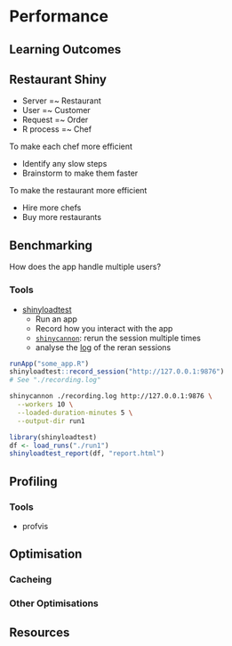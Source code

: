 # Performance

## Learning Outcomes

## Restaurant Shiny

- Server =~ Restaurant
- User =~ Customer
- Request =~ Order
- R process =~ Chef

To make each chef more efficient

- Identify any slow steps
- Brainstorm to make them faster

To make the restaurant more efficient

- Hire more chefs
- Buy more restaurants

## Benchmarking

How does the app handle multiple users?

### Tools

- [shinyloadtest](https://rstudio.github.io/shinyloadtest/)
  - Run an app
  - Record how you interact with the app
  - [`shinycannon`](https://rstudio.github.io/shinyloadtest/#shinycannon): rerun the session
    multiple times
  - analyse the
    [log](https://rstudio.github.io/shinyloadtest/articles/analyzing-load-test-logs.html)
    of the reran sessions

```r
runApp("some_app.R")
shinyloadtest::record_session("http://127.0.0.1:9876")
# See "./recording.log"
```

```bash
shinycannon ./recording.log http://127.0.0.1:9876 \
  --workers 10 \
  --loaded-duration-minutes 5 \
  --output-dir run1
```

```r
library(shinyloadtest)
df <- load_runs("./run1")
shinyloadtest_report(df, "report.html")
```

## Profiling

### Tools

- profvis

## Optimisation

### Cacheing

### Other Optimisations

## Resources
